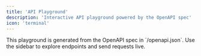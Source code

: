 ```yaml
---
title: 'API Playground'
description: 'Interactive API playground powered by the OpenAPI spec'
icon: 'terminal'
---
```


<Note>
This playground is generated from the OpenAPI spec in `/openapi.json`. Use the sidebar to explore endpoints and send requests live.
</Note>


